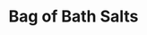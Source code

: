 ---
title: "Bag of Bath Salts"
subtitle: ""
creator: ""
categories: ["bath"]
featuredImage: "../src/assets/images/item/bath/DSC03099.png"
views: ["../src/assets/images/item/bath/DSC03099.png","../src/assets/images/item/bath/DSC03100.png","../src/assets/images/item/bath/DSC03101.png","../src/assets/images/item/bath/DSC03102.png"]
nextItem: []
---